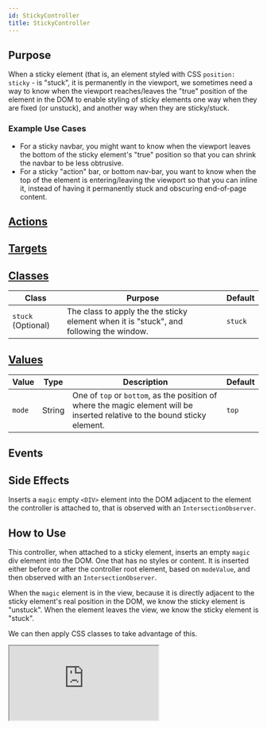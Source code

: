 ```yaml
---
id: StickyController
title: StickyController
---
```




## Purpose

When a sticky element (that is, an element styled with CSS `position: sticky` - is "stuck", it is permanently in the viewport, we sometimes need a way to know when the viewport reaches/leaves
the "true" position of the element in the DOM to enable styling of sticky elements one way when they are fixed (or unstuck), and another way when they are sticky/stuck.

### Example Use Cases
- For a sticky navbar, you might want to know when the viewport leaves the bottom of the sticky element's "true" position so that you can shrink the navbar to be less obtrusive.
- For a sticky "action" bar, or bottom nav-bar, you want to know when the top of the element is entering/leaving the viewport so that you can inline it, instead of having it permanently stuck and obscuring end-of-page content.


## [Actions](https://stimulus.hotwire.dev/reference/actions)
<NoActions/>

## [Targets](https://stimulus.hotwire.dev/reference/targets)
<NoTargets/>

## [Classes](https://stimulus.hotwire.dev/reference/classes)

| Class | Purpose | Default |
| --- | --- | --- |
| `stuck` (Optional) | The class to apply the the sticky element when it is "stuck", and following the window.  | `stuck` |


## [Values](https://stimulus.hotwire.dev/reference/values)

| Value | Type | Description | Default |
| --- | --- | --- | --- |
| `mode` | String | One of `top` or `bottom`, as the position of where the magic element will be inserted relative to the bound sticky element.  | `top` |


## Events
<NoEvents/>

## Side Effects

Inserts a `magic` empty `<DIV>` element into the DOM adjacent to the element the controller is attached to, that is observed with an `IntersectionObserver`.


## How to Use

This controller, when attached to a sticky element, inserts an empty `magic` div element into the DOM. One that has no styles or content.
It is inserted either before or after the controller root element, based on `modeValue`, and then observed with an `IntersectionObserver`.

When the `magic` element is in the view, because it is directly adjacent to the sticky element's real position in the DOM, we know the
sticky element is "unstuck". When the element leaves the view, we know the sticky element is "stuck".

We can then apply CSS classes to take advantage of this.


<iframe
  src="https://codesandbox.io/embed/stickycontroller-fkomv?fontsize=14&hidenavigation=1&theme=dark"
  style={{width: "100%", height: "500px", border: "0", borderRadius: "4px", overflow: "hidden"}}
  sandbox="allow-forms allow-modals allow-popups allow-presentation allow-same-origin allow-scripts"
/>